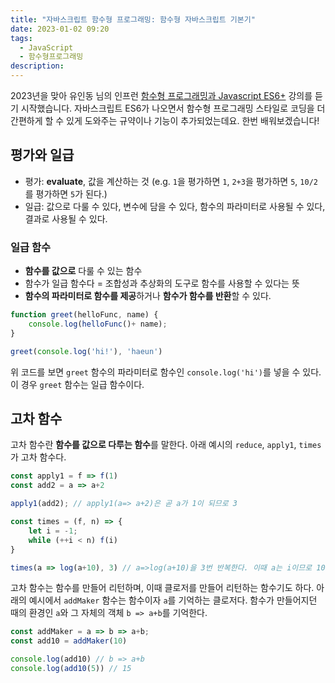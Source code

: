 ```yaml
---
title: "자바스크립트 함수형 프로그래밍: 함수형 자바스크립트 기본기"
date: 2023-01-02 09:20
tags:
  - JavaScript
  - 함수형프로그래밍
description:
---
```


2023년을 맞아 유인동 님의 인프런 [함수형 프로그래밍과 Javascript ES6+](https://www.inflearn.com/course/functional-es6) 강의를 듣기 시작했습니다.
자바스크립트 ES6가 나오면서 함수형 프로그래밍 스타일로 코딩을 더 간편하게 할 수 있게 도와주는 규약이나 기능이 추가되었는데요.
한번 배워보겠습니다!

## 평가와 일급

- 평가: **evaluate**, 값을 계산하는 것
(e.g. `1`을 평가하면 `1`, `2+3`을 평가하면 `5`, `10/2`를 평가하면 `5`가 된다.)
- 일급: 값으로 다룰 수 있다, 변수에 담을 수 있다, 함수의 파라미터로 사용될 수 있다, 결과로 사용될 수 있다.

### 일급 함수

- **함수를 값으로** 다룰 수 있는 함수
- 함수가 일급 함수다 = 조합성과 추상화의 도구로 함수를 사용할 수 있다는 뜻
- **함수의 파라미터로 함수를 제공**하거나 **함수가 함수를 반환**할 수 있다.

```js
function greet(helloFunc, name) {
	console.log(helloFunc()+ name);
}

greet(console.log('hi!'), 'haeun')
```

위 코드를 보면 `greet` 함수의 파라미터로 함수인 `console.log('hi')`를 넣을 수 있다. 이 경우 `greet` 함수는 일급 함수이다.

## 고차 함수

고차 함수란 **함수를 값으로 다루는 함수**를 말한다. 아래 예시의 `reduce`, `apply1`, `times`가 고차 함수다.

```js
const apply1 = f => f(1)
const add2 = a => a+2

apply1(add2); // apply1(a=> a+2)은 곧 a가 1이 되므로 3

const times = (f, n) => {
    let i = -1;
    while (++i < n) f(i)
}

times(a => log(a+10), 3) // a=>log(a+10)을 3번 반복한다. 이때 a는 i이므로 10,11,12가 결과가 됨
```

고차 함수는 함수를 만들어 리턴하며, 이때 클로저를 만들어 리턴하는 함수기도 하다.
아래의 예시에서 `addMaker` 함수는 함수이자 `a`를 기억하는 클로저다.
함수가 만들어지던 때의 환경인 `a`와 그 자체의 객체 `b => a+b`를 기억한다.

```js
const addMaker = a => b => a+b;
const add10 = addMaker(10)

console.log(add10) // b => a+b
console.log(add10(5)) // 15
```